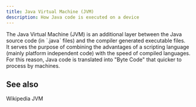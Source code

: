 ```yaml
---
title: Java Virtual Machine (JVM)
description: How Java code is executed on a device
---
```


<!--
Concept
=======

=== When to use this template:
Use this template when you need to describe a concept, technology,
or something similar. In other words: whenever you need to write an
article that describes a concept where the concept's name can be the
article's title (e.g., "Vert. x", "Verticle", "Event Bus")

=== When not to use this template:
Do not use these templates for articles that give context on how
to use/approach the topic. Instead, it would be best if you used a guide for that.

Writing a guide and a concept article are not mutually exclusive. Instead,
you should, in most cases, write both, where the concept gives a brief overview
of what it is, and the guide is a longer article explaining best practices on using
it.

E.g.:
Concept: Event Bus
Guide: Interacting with the Event Bus


=== Writing tips:
- Write in the present tense
- Use neutral pronouns (they/them instead of he/she and him/her)
- Be respectful to everyone
- Be aware of the potential for cultural misunderstandings
-->

<!-- Relevant imports: -->


<!-- Brief Description (1-3 lines) of the concept: -->

The Java Virtual Machine (JVM) is an additional layer between the Java source code (in ˋ.javaˋ files) and the compiler
generated executable files.  
It serves the purpose of combining the advantages of a scripting language (mainly platform independent code) with the speed of compiled languages.
For this reason, Java code is translated into "Byte Code" that quicker to process by machines.

## See also

<Reference to="https://en.wikipedia.org/wiki/Java_virtual_machine">Wikipedia JVM</Reference>

<!--
Snippets
--------n

<Reference to="../other-article">
    Relative Link to other article
</Reference>

<Reference to="https://www.example.com">
    Example Website
</Reference>
-->
